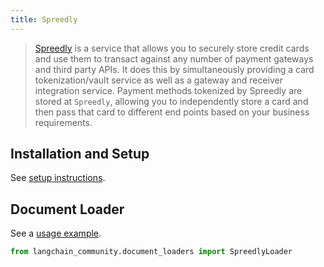 ```yaml
---
title: Spreedly
---
```


>[Spreedly](https://docs.spreedly.com/) is a service that allows you to securely store credit cards and use them to transact against any number of payment gateways and third party APIs. It does this by simultaneously providing a card tokenization/vault service as well as a gateway and receiver integration service. Payment methods tokenized by Spreedly are stored at `Spreedly`, allowing you to independently store a card and then pass that card to different end points based on your business requirements.

## Installation and Setup

See [setup instructions](/oss/javascript/integrations/document_loaders/spreedly).

## Document Loader

See a [usage example](/oss/javascript/integrations/document_loaders/spreedly).

```python
from langchain_community.document_loaders import SpreedlyLoader
```
